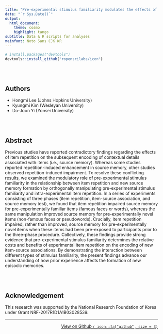 ```yaml
---
title: "Pre-experimental stimulus familiarity modulates the effects of item repetition on source memory"
date: "`r Sys.Date()`"
output: 
  html_document:
    theme: cosmo 
    highlight: tango
subtitle: Data & R scripts for analyses
mainfont: Noto Sans CJK KR
---
```


```r
# install.packages("devtools")
devtools::install_github("ropenscilabs/icon")
```

<br><br>

## Authors

* Hongmi Lee (Johns Hopkins University)
* Kyungmi Kim (Wesleyan University)
* Do-Joon Yi (Yonsei University)

<br><br>

## Abstract

Previous studies have reported contradictory findings regarding the effects of item repetition on the subsequent encoding of contextual details associated with items (i.e., source memory). Whereas some studies reported repetition-induced enhancement in source memory, other studies observed repetition-induced impairment. To resolve these conflicting results, we examined the modulatory role of pre-experimental stimulus familiarity in the relationship between item repetition and new source memory formation by orthogonally manipulating pre-experimental stimulus familiarity and intra-experimental item repetition. In a series of experiments consisting of three phases (item repetition, item-source association, and source memory test), we found that item repetition impaired source memory for pre-experimentally familiar items (famous faces or words), whereas the same manipulation improved source memory for pre-experimentally novel items (non-famous faces or pseudowords). Crucially, item repetition impaired, rather than improved, source memory for pre-experimentally novel items when these items had been pre-exposed to participants prior to the three-phase procedure. Collectively, these findings provide strong evidence that pre-experimental stimulus familiarity determines the relative costs and benefits of experimental item repetition on the encoding of new item-source associations. By demonstrating the interaction between different types of stimulus familiarity, the present findings advance our understanding of how prior experience affects the formation of new episodic memories.

<br><br>

## Acknowledgement

This research was supported by the National Research Foundation of Korea under Grant NRF-2017R1D1A1B03028539.

***
[[View on Github `r icon::fa("github", size = 3)`](https://github.com/cogneuro/FamSM)]{style="float:right"}